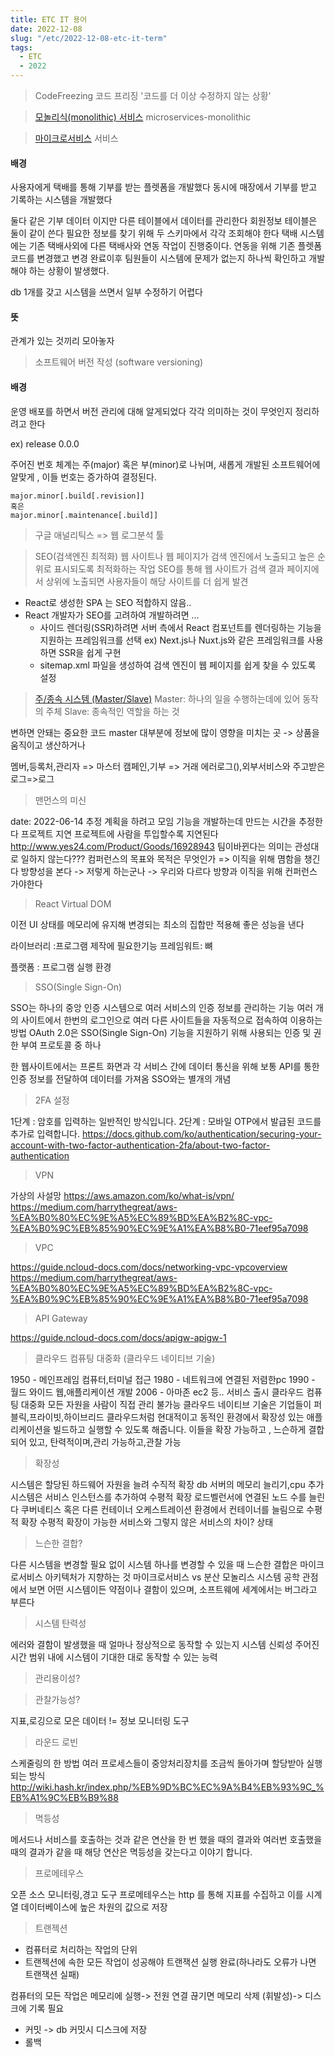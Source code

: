 ```yaml
---
title: ETC IT 용어
date: 2022-12-08
slug: "/etc/2022-12-08-etc-it-term"
tags:
  - ETC
  - 2022
---
```


> CodeFreezing 코드 프리징
'코드를 더 이상 수정하지 않는 상황'


> [모놀리식(monolithic) 서비스](https://velog.io/@sangmin7648/Monolithic-vs-Microservice-%EC%95%84%ED%82%A4%ED%85%8D%EC%B2%98)
microservices-monolithic

> [마이크로서비스](https://www.redhat.com/ko/topics/microservices/what-are-microservices) 서비스

#### 배경
사용자에게 택배를 통해 기부를 받는 플렛폼을 개발했다
동시에 매장에서 기부를 받고 기록하는 시스템을 개발했다

둘다 같은 기부 데이터 이지만 다른 테이블에서 데이터를 관리한다
회원정보 테이블은 둘이 같이 쓴다
필요한 정보를 찾기 위해 두 스키마에서 각각 조회해야 한다
택배 시스템에는 기존 택배사외에 다른 택배사와 연동 작업이 진행중이다.
연동을 위해 기존 플렛폼코드를 변경했고
변경 완료이후 팀원들이 시스템에 문제가 없는지 하나씩 확인하고 개발해야 하는 상황이 발생했다.

db 1개를 갖고 시스템을 쓰면서 일부 수정하기 어렵다

#### 뜻
관계가 있는 것끼리 모아놓자


> 소프트웨어 버전 작성 (software versioning)

#### 배경

운영 배포를 하면서 버전 관리에 대해 알게되었다
각각 의미하는 것이 무엇인지 정리하려고 한다

ex) release 0.0.0

주어진 번호 체계는 주(major) 혹은 부(minor)로 나뉘며,
새롭게 개발된 소프트웨어에 알맞게 ,
이들 번호는 증가하여 결정된다.
```
major.minor[.build[.revision]]
혹은
major.minor[.maintenance[.build]]
```

> 구글 애널리틱스
=> 웹 로그분석 툴

> SEO(검색엔진 최적화)
웹 사이트나 웹 페이지가 검색 엔진에서 노출되고 높은 순위로 표시되도록 최적화하는 작업
SEO를 통해 웹 사이트가 검색 결과 페이지에서 상위에 노출되면
사용자들이 해당 사이트를 더 쉽게 발견
* React로 생성한 SPA 는  SEO 적합하지 않음..
* React 개발자가 SEO를 고려하여 개발하려면 ...
     * 사이드 렌더링(SSR)하려면 서버 측에서 React 컴포넌트를 렌더링하는 기능을 지원하는 프레임워크를 선택
        ex) Next.js나 Nuxt.js와 같은 프레임워크를 사용하면 SSR을 쉽게 구현
     * sitemap.xml 파일을 생성하여 검색 엔진이 웹 페이지를 쉽게 찾을 수 있도록 설정


> [주/종속 시스템 (Master/Slave)](http://www.ktword.co.kr/test/view/view.php?m_temp1=1024)
Master: 하나의 일을 수행하는데에 있어 동작의 주체
Slave: 종속적인 역할을 하는 것

변하면 안돼는 중요한 코드 master
대부분에 정보에 많이 영향을 미치는 곳 -> 상품을 움직이고 생산하거나

멤버,등록처,관리자 => 마스터
캠페인,기부 => 거래
에러로그(),외부서비스와 주고받은 로그=>로그


> 맨먼스의 미신

date: 2022-06-14
추정
계획을 하려고 모임
기능을 개발하는데 만드는 시간을 추정한다
프로젝트 지연
프로젝트에 사람을 투입할수록 지연된다
http://www.yes24.com/Product/Goods/16928943
팀이바뀐다는 의미는 관성대로 일하지 않는다???
컴퍼런스의 목표와 목적은 무엇인가 => 이직을 위해 몀함을 챙긴다
방향성을 본다 -> 저렇게 하는군나 ->  우리와 다르다
방향과 이직을 위해 컨퍼런스 가야한다

> React Virtual DOM

이전 UI 상태를 메모리에 유지해 변경되는 최소의 집합만 적용해 좋은 성능을 낸다

라이브러리 :프로그램 제작에 필요한기능
프레임워트: 뼈

플랫폼 : 프로그램 실행 환경

> SSO(Single Sign-On)

SSO는 하나의 중앙 인증 시스템으로 여러 서비스의 인증 정보를 관리하는 기능
여러 개의 사이트에서 한번의 로그인으로
여러 다른 사이트들을 자동적으로 접속하여 이용하는 방법
OAuth 2.0은 SSO(Single Sign-On) 기능을 지원하기 위해 사용되는 인증 및 권한 부여 프로토콜 중 하나

한 웹사이트에서는 프론트 화면과 각 서비스 간에 데이터 통신을 위해 보통 API를 통한 인증 정보를 전달하여 데이터를 가져옴
SSO와는 별개의 개념

> 2FA 설정

1단계 : 암호를 입력하는 일반적인 방식입니다.
2단계 : 모바일 OTP에서 발급된 코드를 추가로 입력합니다.
https://docs.github.com/ko/authentication/securing-your-account-with-two-factor-authentication-2fa/about-two-factor-authentication

> VPN

가상의 사설망
https://aws.amazon.com/ko/what-is/vpn/
https://medium.com/harrythegreat/aws-%EA%B0%80%EC%9E%A5%EC%89%BD%EA%B2%8C-vpc-%EA%B0%9C%EB%85%90%EC%9E%A1%EA%B8%B0-71eef95a7098

> VPC

https://guide.ncloud-docs.com/docs/networking-vpc-vpcoverview
https://medium.com/harrythegreat/aws-%EA%B0%80%EC%9E%A5%EC%89%BD%EA%B2%8C-vpc-%EA%B0%9C%EB%85%90%EC%9E%A1%EA%B8%B0-71eef95a7098

> API Gateway

https://guide.ncloud-docs.com/docs/apigw-apigw-1


> 클라우드 컴퓨팅 대중화 (클라우드 네이티브 기술)

1950 - 메인프레임 컴퓨터,터미널 접근
1980 - 네트워크에 연결된 저렴한pc
1990 - 월드 와이드 웹,애플리케이션 개발
2006 - 아마존 ec2 등.. 서비스 출시
클라우드 컴퓨팅 대중화
모든 자원을 사람이 직접 관리 불가능
클라우드 네이티브 기술은 기업들이 퍼블릭,프라이빗,하이브리드 클라우드처럼
현대적이고 동적인 환경에서 확장성 있는 애플리케이션을 빌드하고 실행할 수 있도록 해줍니다.
이들을 확장 가능하고 , 느슨하게 결합되어 있고, 탄력적이며,관리 가능하고,관찰 가능

> 확장성

시스템은 할당된 하드웨어 자원을 늘려 수직적 확장
db 서버의 메모리 늘리기,cpu 추가
시스템은 서비스 인스턴스를 추가하여 수평적 확장
로드벨런서에 연결된 노드 수를 늘린다
쿠버네티스 혹은 다른 컨테이너 오케스트레이션 환경에서
컨테이너를 늘림으로 수평적 확장
수평적 확장이 가능한 서비스와
그렇지 않은 서비스의 차이?
상태


> 느슨한 결합?

다른 시스템을 변경할 필요 없이 시스템 하나를 변경할 수 있을 때
느슨한 결합은 마이크로서비스 아키텍처가 지향하는 것
마이크로서비스 vs 분산 모놀리스
시스템 공학 관점에서 보면 어떤 시스템이든 약점이나 결함이 있으며,
소프트웨에 세계에서는 버그라고 부른다


> 시스템 탄력성

에러와 결함이 발생했을 때 얼마나 정상적으로 동작할 수 있는지
시스템 신뢰성
주어진 시간 범위 내에 시스템이 기대한 대로 동작할 수 있는 능력

> 관리용이성?

> 관찰가능성?

지표,로깅으로 모은 데이터 != 정보
모니터링 도구

>라운드 로빈

스케줄링의 한 방법
여러 프로세스들이 중앙처리장치를 조금씩 돌아가며 할당받아 실행되는 방식
http://wiki.hash.kr/index.php/%EB%9D%BC%EC%9A%B4%EB%93%9C_%EB%A1%9C%EB%B9%88

> 멱등성

메서드나 서비스를 호출하는 것과 같은 연산을 한 번 했을 때의 결과와
여러번 호출했을 때의 결과가 같을 때 해당 연산은 멱등성을 갖는다고 이야기 합니다.


> 프로메테우스

오픈 소스 모니터링,경고 도구
프로메테우스는 http 를 통해 지표를 수집하고 이를 시계열 데이터베이스에 높은 차원의 값으로 저장

> 트랜젝션
* 컴퓨터로 처리하는 작업의 단위
* 트랜젝션에 속한 모든 작업이 성공해야 트랜잭션 실행 완료(하나라도 오류가 나면 트랜잭션 실패)

컴퓨터의 모든 작업은 메모리에 실행-> 전원 연결 끊기면 메모리 삭제 (휘발성)-> 디스크에 기록 필요
* 커밋 -> db 커밋시 디스크에 저장
* 롤백